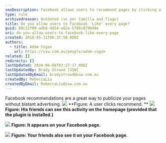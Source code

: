 ```yaml
---
seoDescription: Facebook allows users to recommend pages by clicking a "Like" button, which displays the recommendation on their homepage and shares it with friends.
type: rule
archivedreason: Outdated (as per Camilla and Tiago)
title: Do you allow users to Facebook 'Like' every page?
guid: 80c22f09-adb8-4d54-a82e-5786c079049e
uri: do-you-allow-users-to-facebook-like-every-page
created: 2010-05-11T06:37:50.000Z
authors:
  - title: Adam Cogan
    url: https://ssw.com.au/people/adam-cogan
related: []
redirects: []
lastUpdated: 2024-06-08T03:27:17.000Z
lastUpdatedBy: Brady Stroud [SSW]
lastUpdatedByEmail: bradystroud@ssw.com.au
createdBy: RebeccaLiu
createdByEmail: RebeccaLiu@ssw.com.au
---
```


Facebook recommendations are a great way to publicize your pages without blatant advertising.
![](Facebook_Recommend01.jpg)
**Figure: A user clicks recommend.
**
![](Facebook_Recommend02.jpg)
**Figure: His friends can see this activity on the homepage (provided that the plugin is installed.)**

![](Facebook_Recommend03.jpg)
**Figure: It appears on your Facebook page.**

![](Facebook_Recommend04.jpg)
**Figure: Your friends also see it on your Facebook page.**
